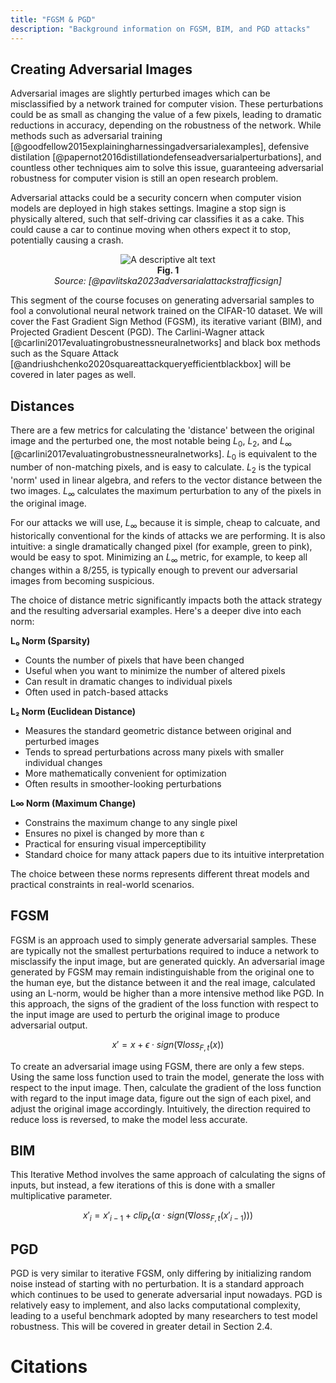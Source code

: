 ```yaml
---
title: "FGSM & PGD"
description: "Background information on FGSM, BIM, and PGD attacks"
---
```


## Creating Adversarial Images

Adversarial images are slightly perturbed images which can be misclassified by
a network trained for computer vision. These perturbations could be as small as
changing the value of a few pixels, leading to dramatic reductions in accuracy,
depending on the robustness of the network. While methods such as adversarial
training [@goodfellow2015explainingharnessingadversarialexamples], defensive distilation
[@papernot2016distillationdefenseadversarialperturbations], and countless other techniques
aim to solve this issue, guaranteeing adversarial robustness for computer vision is
still an open research problem.

Adversarial attacks could be a security concern when computer vision models are
deployed in high stakes settings. Imagine a stop sign is physically altered,
such that self-driving car classifies it as a cake. This could cause a car to continue
moving when others expect it to stop, potentially causing a crash.

<p align="center">
  <img src="/images/traffic.png" alt="A descriptive alt text" />
  <br />
  <b>Fig. 1</b>
  <br />
  <em>Source: [@pavlitska2023adversarialattackstrafficsign]</em>
</p>

This segment of the course focuses on generating adversarial samples to fool a
convolutional neural network trained on the CIFAR-10 dataset.
We will cover the Fast Gradient Sign Method (FGSM), its iterative variant (BIM),
and Projected Gradient Descent (PGD). The Carlini-Wagner attack [@carlini2017evaluatingrobustnessneuralnetworks] and black
box methods such as the Square Attack [@andriushchenko2020squareattackqueryefficientblackbox] will be covered in later pages as well.

## Distances

There are a few metrics for calculating the 'distance' between the original image and the perturbed one, the most notable being $L_0$, $L_2$, and $L_{\infty}$ [@carlini2017evaluatingrobustnessneuralnetworks].
$L_0$ is equivalent to the number of non-matching pixels, and is easy to calculate.
$L_2$ is the typical 'norm' used in linear algebra, and refers to the vector distance between the two images.
$L_{\infty}$ calculates the maximum perturbation to any of the pixels in the original image.

For our attacks we will use, $L_{\infty}$ because it is simple, cheap to calcuate, and historically
conventional for the kinds of attacks we are performing. It is also intuitive: a single dramatically
changed pixel (for example, green to pink), would be easy to spot.
Minimizing an $L_\infty$ metric, for example, to keep all changes within a $8/255$,
is typically enough to prevent our adversarial images from becoming suspicious.

<Dropdown title="Understanding L-norms in More Detail">

The choice of distance metric significantly impacts both the attack strategy and the resulting adversarial examples. Here's a deeper dive into each norm:

**L₀ Norm (Sparsity)**

- Counts the number of pixels that have been changed
- Useful when you want to minimize the number of altered pixels
- Can result in dramatic changes to individual pixels
- Often used in patch-based attacks

**L₂ Norm (Euclidean Distance)**

- Measures the standard geometric distance between original and perturbed images
- Tends to spread perturbations across many pixels with smaller individual changes
- More mathematically convenient for optimization
- Often results in smoother-looking perturbations

**L∞ Norm (Maximum Change)**

- Constrains the maximum change to any single pixel
- Ensures no pixel is changed by more than ε
- Practical for ensuring visual imperceptibility
- Standard choice for many attack papers due to its intuitive interpretation

The choice between these norms represents different threat models and practical constraints in real-world scenarios.

</Dropdown>

## FGSM

FGSM is an approach used to simply generate adversarial samples. These are typically not the smallest perturbations required to induce a network to misclassify the input image, but are generated quickly. An adversarial image generated by FGSM may remain indistinguishable from the original one to the human eye, but the distance between it and the real image, calculated using an L-norm, would be higher than a more intensive method like PGD. In this approach, the signs of the gradient of the loss function with respect to the input image are used to perturb the original image to produce adversarial output.

$$
x' = x + \epsilon \cdot sign(\nabla loss_{F,t}(x))
$$

To create an adversarial image using FGSM, there are only a few steps. Using the same loss function used to train the model, generate the loss with respect to the input image. Then, calculate the gradient of the loss function with regard to the input image data, figure out the sign of each pixel, and adjust the original image accordingly. Intuitively, the direction required to reduce loss is reversed, to make the model less accurate.

## BIM

This Iterative Method involves the same approach of calculating the signs of inputs, but instead, a few iterations of this is done with a smaller multiplicative parameter.

```math
x'_i = x'_{i-1} + clip_\epsilon(\alpha \cdot sign(\nabla loss_{F,t}(x'_{i-1})))
```

## PGD

PGD is very similar to iterative FGSM, only differing by initializing random noise instead of starting with no perturbation. It is a standard approach which continues to be used to generate adversarial input nowadays. PGD is relatively easy to implement, and also lacks computational complexity, leading to a useful benchmark adopted by many researchers to test model robustness. This will be covered in greater detail in Section 2.4.

<NextPageButton />

# Citations

